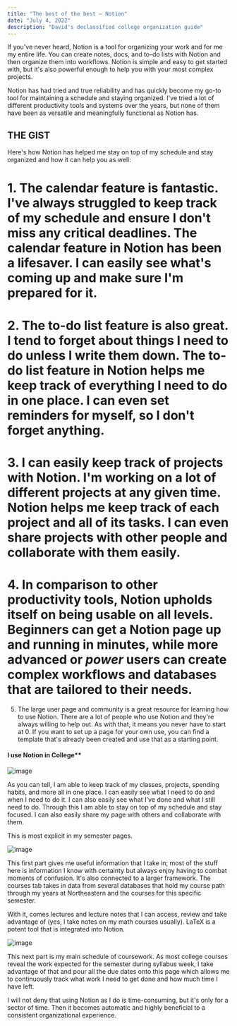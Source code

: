 ```yaml
---
title: "The best of the best — Notion"
date: "July 4, 2022"
description: "David's declassified college organization guide"
---
```


If you've never heard, Notion is a tool for organizing your work and for me my entire life. You can create notes, docs, and to-do lists with Notion and then organize them into workflows. Notion is simple and easy to get started with, but it's also powerful enough to help you with your most complex projects.

Notion has had tried and true reliability and has quickly become my go-to tool for maintaining a schedule and staying organized. I've tried a lot of different productivity tools and systems over the years, but none of them have been as versatile and meaningfully functional as Notion has.

## **THE GIST**

Here's how Notion has helped me stay on top of my schedule and stay organized and how it can help you as well:

# **1.** The calendar feature is fantastic. I've always struggled to keep track of my schedule and ensure I don't miss any critical deadlines. The calendar feature in Notion has been a lifesaver. I can easily see what's coming up and make sure I'm prepared for it.
   
# **2**. The to-do list feature is also great. I tend to forget about things I need to do unless I write them down. The to-do list feature in Notion helps me keep track of everything I need to do in one place. I can even set reminders for myself, so I don't forget anything.
   
# **3**. I can easily keep track of projects with Notion. I'm working on a lot of different projects at any given time. Notion helps me keep track of each project and all of its tasks. I can even share projects with other people and collaborate with them easily.
   
# **4**. In comparison to other productivity tools, Notion upholds itself on being usable on all levels. Beginners can get a Notion page up and running in minutes, while more advanced or *power* users can create complex workflows and databases that are tailored to their needs.
   
5. The large user page and community is a great resource for learning how to use Notion. There are a lot of people who use Notion and they're always willing to help out. As with that, it means you never have to start at 0. If you want to set up a page for your own use, you can find a template that's already been created and use that as a starting point.

####  I use Notion in College**

![image](https://res.craft.do/user/full/49f0de91-e1e2-060e-382c-c03ef3ae5fc3/doc/FE560582-D21E-40F0-AE03-8C5983E7464B/BC4F0F40-A4E2-4C36-83DA-A9DC484F3CC6_2/vkV0CvJNvsby7IjABA6xV6Mehp4vDA2T6OdSTexDo30z/Image.png)

As you can tell, I am able to keep track of my classes, projects, spending habits, and more all in one place. I can easily see what I need to do and when I need to do it. I can also easily see what I've done and what I still need to do. Through this I am able to stay on top of my schedule and stay focused. I can also easily share my page with others and collaborate with them.

This is most explicit in my semester pages.

![image](https://res.craft.do/user/full/49f0de91-e1e2-060e-382c-c03ef3ae5fc3/doc/FE560582-D21E-40F0-AE03-8C5983E7464B/6354C86F-FB3E-40DF-815E-7AAED3E17F86_2/UxN6LEGBkSEAMdnlv62xX5An1CbEcsgCjsHAuUJ3Wr0z/Image.png)

This first part gives me useful information that I take in; most of the stuff here is information I know with certainty but always enjoy having to combat moments of confusion. It's also connected to a larger framework. The courses tab takes in data from several databases that hold my course path through my years at Northeastern and the courses for this specific semester.

With it, comes lectures and lecture notes that I can access, review and take advantage of (yes, I take notes on my math courses usually). LaTeX is a potent tool that is integrated into Notion.

![image](https://res.craft.do/user/full/49f0de91-e1e2-060e-382c-c03ef3ae5fc3/doc/FE560582-D21E-40F0-AE03-8C5983E7464B/173785E9-54E5-451F-ABF3-2ACFFA272585_2/pPdJ3wSEDHzIQe50shM48V3ex0fAvskOFgcRLmhDsMYz/Image.png)

This next part is my main schedule of coursework. As most college courses reveal the work expected for the semester during syllabus week, I take advantage of that and pour all the due dates onto this page which allows me to continuously track what work I need to get done and how much time I have left.

I will not deny that using Notion as I do is time-consuming, but it's only for a sector of time. Then it becomes automatic and highly beneficial to a consistent organizational experience.
